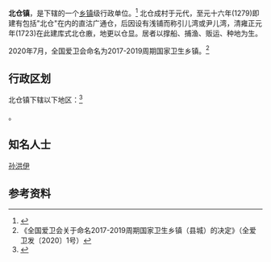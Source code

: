 {{中国乡级行政区
|景观照片文件名 = Beicang Railway Station (20160308133845).jpg
|景观照片描述 = [[京沪铁路|京沪铁路]][[北仓站_(天津市)|北仓站]]
|汉语拼音 = běi cāng zhèn 
|旧称 = 
|地名出处 = 
|位置图文件名 = 
|位置图描述 = 
|自定义图片= 
|建置时间 = 
|政府驻地 = 
|毗邻 = 
|总面积 = 
|总人口 = 
|总人口年份 = 
|户籍人口 = 
|户籍人口年份 = 
|常住人口 = 
|常住人口年份 = 
|人口密度 = 
|GDP = 
|GDP年份 = 
|邮政编码 = 
|电话区号 = 22
|官方网站 = 
|网站名称 = 
|12/01/13/101/000}}

'''北仓镇'''，是{{PRC admin/fullname|12/01/13/101/000|3}}下辖的一个[[乡镇|乡镇]]级行政单位。<ref>{{PRC admin/ref sgc|{{PRC admin/parent|12/01/13/101/000}}}}</ref>
北仓成村于元代，至元十六年(1279)即建有包括"北仓"在内的直沽广通仓，后因设有浅铺而称引儿湾或尹儿湾，清雍正元年(1723)在此建库式北仓廒，地更以仓显。居者以撑船、捕渔、贩运、种地为生。

2020年7月，全国爱卫会命名{{PAGENAMEBASE}}为2017-2019周期国家卫生乡镇。<ref>《全国爱卫会关于命名2017-2019周期国家卫生乡镇（县城）的决定》（全爱卫发〔2020〕1号）</ref>

== 行政区划 ==

北仓镇下辖以下地区：<ref>{{PRC admin/ref sgc|12/01/13/101/000}}</ref>

{{PRC admin/children|12/01/13/101/000}}。

== 知名人士 ==
[[孙洪伊|孙洪伊]]

== 参考资料 ==

{{reflist}}

{{PRC admin/navcat|12/01/13/101/000}}
